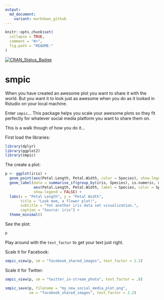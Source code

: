 ```yaml
---
output:
  md_document:
    variant: markdown_github
---
```


<!-- README.md is generated from README.Rmd. Please edit that file -->

```r
knitr::opts_chunk$set(
  collapse = TRUE,
  comment = "#>",
  fig.path = "README-"
)
```

[![CRAN_Status_Badge](http://www.r-pkg.org/badges/version/smpic)](http://cran.r-project.org/package=smpic)

# smpic

When you have created an awesome plot you want to share it with the world. But you want it to look just as awesome when you do as it looked in Rstudio on your local machine.

Enter `smpic`... This package helps you scale your awesome plots so they fit perfectly for whatever social media platform you want to share them on.

This is a walk though of how you do it...

First load the libraries:
```r
library(dplyr)
library(ggplot2)
library(smpic)
```

The create a plot:
```r
p <- ggplot(iris) +
  geom_point(aes(Petal.Length, Petal.Width, color = Species), show.legend = FALSE) +
  geom_label(data = summarise_if(group_by(iris, Species), is.numeric, mean),
             aes(Petal.Length, Petal.Width, label = Species, color = Species),
             show.legend = FALSE) +
  labs(x = "Petal Length", y = "Petal Width",
       title = "Look mom, a flower plot!",
       subtitle = "Yet another iris data set visualization.",
       caption = "Source: iris") +
  theme_minimal()
```

See the plot:
```r
p
```

Play around with the `text_factor` to get your text just right.

Scale it for Facebook:
```r
smpic_view(p, sm = "facebook_shared_images", text_factor = 2.2)
```

Scale it for Twitter:
```r
smpic_view(p, sm = "twitter_in-stream_photo", text_factor = .8)
```


```r
smpic_save(p, filename = "my_new_social_media_plot.png",
           sm = "facebook_shared_images", text_factor = 2.2)
```

